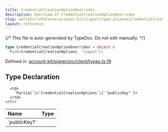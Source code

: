 ```yaml
---
title: CredentialCreationOptionOverrides
description: Overview of CredentialCreationOptionOverrides
slug: wallets/reference/account-kit/signer/type-aliases/CredentialCreationOptionOverrides
layout: reference
---
```


{/* This file is auto-generated by TypeDoc. Do not edit manually. */}

```ts
type CredentialCreationOptionOverrides = object &
  Pick<CredentialCreationOptions, "signal">;
```

Defined in: [account-kit/signer/src/client/types.ts:19](https://github.com/alchemyplatform/aa-sdk/blob/ad165355d980f9a16dd388088895bfc851df8656/account-kit/signer/src/client/types.ts#L19)

## Type Declaration

<table>
  <thead>
    <tr>
      <th align="left">Name</th>
      <th align="left">Type</th>
    </tr>
  </thead>

  <tbody>
    <tr>
      <td>
        `publicKey?`
      </td>

      <td>
        `Partial`\<`CredentialCreationOptions`\[`"publicKey"`]>
      </td>
    </tr>

  </tbody>
</table>
